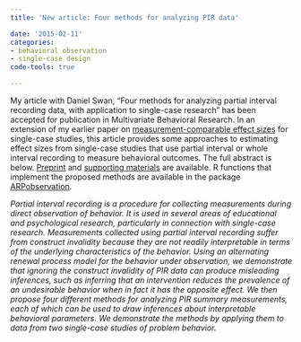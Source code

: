 ```yaml
---
title: 'New article: Four methods for analyzing PIR data'

date: '2015-02-11'
categories:
- behavioral observation
- single-case design
code-tools: true

---
```


My article with Daniel Swan, "Four methods for analyzing partial interval recording data, with application to single-case research" has been accepted for publication in Multivariate Behavioral Research. In an extension of my earlier paper on [measurement-comparable effect sizes](/files/Measurement-comparable-ES.pdf) for single-case studies, this article provides some approaches to estimating effect sizes from single-case studies that use partial interval or whole interval recording to measure behavioral outcomes. The full abstract is below. [Preprint](/files/4-PIR-methods-MBR.pdf) and [supporting materials](/files/4-PIR-Methods-Appendix.pdf) are available. R functions that implement the proposed methods are available in the package [ARPobservation](https://cran.r-project.org/web/packages/ARPobservation/).

_Partial interval recording is a procedure for collecting measurements during direct observation of behavior. It is used in several areas of educational and psychological research, particularly in connection with single-case research. Measurements collected using partial interval recording suffer from construct invalidity because they are not readily interpretable in terms of the underlying characteristics of the behavior. Using an alternating renewal process model for the behavior under observation, we demonstrate that ignoring the construct invalidity of PIR data can produce misleading inferences, such as inferring that an intervention reduces the prevalence of an undesirable behavior when in fact it has the opposite effect. We then propose four different methods for analyzing PIR summary measurements, each of which can be used to draw inferences about interpretable behavioral parameters. We demonstrate the methods by applying them to data from two single-case studies of problem behavior._

